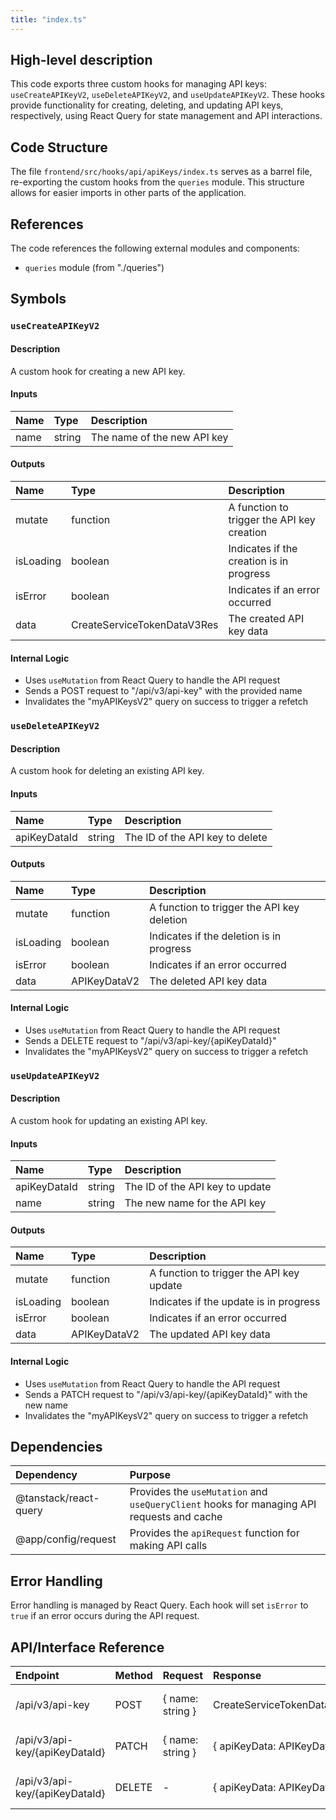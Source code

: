 ```yaml
---
title: "index.ts"
---
```


## High-level description
This code exports three custom hooks for managing API keys: `useCreateAPIKeyV2`, `useDeleteAPIKeyV2`, and `useUpdateAPIKeyV2`. These hooks provide functionality for creating, deleting, and updating API keys, respectively, using React Query for state management and API interactions.

## Code Structure
The file `frontend/src/hooks/api/apiKeys/index.ts` serves as a barrel file, re-exporting the custom hooks from the `queries` module. This structure allows for easier imports in other parts of the application.

## References
The code references the following external modules and components:
- `queries` module (from "./queries")

## Symbols

### `useCreateAPIKeyV2`
#### Description
A custom hook for creating a new API key.

#### Inputs
| Name | Type | Description |
|:-----|:-----|:------------|
| name | string | The name of the new API key |

#### Outputs
| Name | Type | Description |
|:-----|:-----|:------------|
| mutate | function | A function to trigger the API key creation |
| isLoading | boolean | Indicates if the creation is in progress |
| isError | boolean | Indicates if an error occurred |
| data | CreateServiceTokenDataV3Res | The created API key data |

#### Internal Logic
- Uses `useMutation` from React Query to handle the API request
- Sends a POST request to "/api/v3/api-key" with the provided name
- Invalidates the "myAPIKeysV2" query on success to trigger a refetch

### `useDeleteAPIKeyV2`
#### Description
A custom hook for deleting an existing API key.

#### Inputs
| Name | Type | Description |
|:-----|:-----|:------------|
| apiKeyDataId | string | The ID of the API key to delete |

#### Outputs
| Name | Type | Description |
|:-----|:-----|:------------|
| mutate | function | A function to trigger the API key deletion |
| isLoading | boolean | Indicates if the deletion is in progress |
| isError | boolean | Indicates if an error occurred |
| data | APIKeyDataV2 | The deleted API key data |

#### Internal Logic
- Uses `useMutation` from React Query to handle the API request
- Sends a DELETE request to "/api/v3/api-key/{apiKeyDataId}"
- Invalidates the "myAPIKeysV2" query on success to trigger a refetch

### `useUpdateAPIKeyV2`
#### Description
A custom hook for updating an existing API key.

#### Inputs
| Name | Type | Description |
|:-----|:-----|:------------|
| apiKeyDataId | string | The ID of the API key to update |
| name | string | The new name for the API key |

#### Outputs
| Name | Type | Description |
|:-----|:-----|:------------|
| mutate | function | A function to trigger the API key update |
| isLoading | boolean | Indicates if the update is in progress |
| isError | boolean | Indicates if an error occurred |
| data | APIKeyDataV2 | The updated API key data |

#### Internal Logic
- Uses `useMutation` from React Query to handle the API request
- Sends a PATCH request to "/api/v3/api-key/{apiKeyDataId}" with the new name
- Invalidates the "myAPIKeysV2" query on success to trigger a refetch

## Dependencies
| Dependency | Purpose |
|:-----------|:--------|
| @tanstack/react-query | Provides the `useMutation` and `useQueryClient` hooks for managing API requests and cache |
| @app/config/request | Provides the `apiRequest` function for making API calls |

## Error Handling
Error handling is managed by React Query. Each hook will set `isError` to `true` if an error occurs during the API request.

## API/Interface Reference
| Endpoint | Method | Request | Response | Description |
|:---------|:-------|:--------|:---------|:------------|
| /api/v3/api-key | POST | { name: string } | CreateServiceTokenDataV3Res | Create a new API key |
| /api/v3/api-key/{apiKeyDataId} | PATCH | { name: string } | { apiKeyData: APIKeyDataV2 } | Update an existing API key |
| /api/v3/api-key/{apiKeyDataId} | DELETE | - | { apiKeyData: APIKeyDataV2 } | Delete an existing API key |